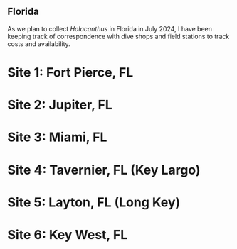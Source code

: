 ## Florida

As we plan to collect *Holacanthus* in Florida in July 2024, I have been keeping track of correspondence with dive shops and field stations to track costs and availability.

# Site 1: Fort Pierce, FL
# Site 2: Jupiter, FL
# Site 3: Miami, FL
# Site 4: Tavernier, FL (Key Largo)
# Site 5: Layton, FL (Long Key)
# Site 6: Key West, FL

